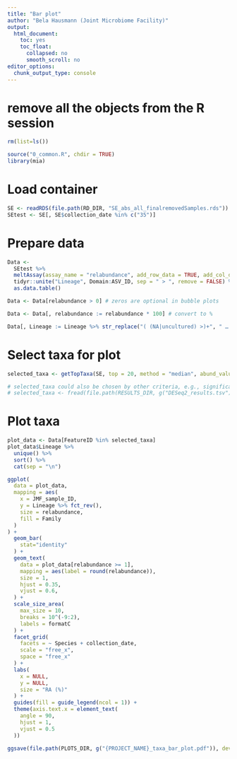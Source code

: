 ```yaml
---
title: "Bar plot"
author: "Bela Hausmann (Joint Microbiome Facility)"
output:
  html_document:
    toc: yes
    toc_float:
      collapsed: no
      smooth_scroll: no
editor_options: 
  chunk_output_type: console
---
```


# remove all the objects from the R session
```r
rm(list=ls())
```

```r
source("0_common.R", chdir = TRUE)
library(mia)
```


# Load container

```r
SE <- readRDS(file.path(RD_DIR, "SE_abs_all_finalremovedSamples.rds"))
SEtest <- SE[, SE$collection_date %in% c("35")]
```


# Prepare data

```r
Data <-
  SEtest %>%
  meltAssay(assay_name = "relabundance", add_row_data = TRUE, add_col_data = TRUE) %>%
  tidyr::unite("Lineage", Domain:ASV_ID, sep = " > ", remove = FALSE) %>%
  as.data.table()

Data <- Data[relabundance > 0] # zeros are optional in bubble plots
```

```r
Data <- Data[, relabundance := relabundance * 100] # convert to %
```

```r
Data[, Lineage := Lineage %>% str_replace("( (NA|uncultured) >)+", " … >")]
```



# Select taxa for plot

```r
selected_taxa <- getTopTaxa(SE, top = 20, method = "median", abund_values = "relabundance")
```

```r
# selected_taxa could also be chosen by other criteria, e.g., significantly differential abundant ASVs:
# selected_taxa <- fread(file.path(RESULTS_DIR, g("DESeq2_results.tsv")))[padj <= 0.05, Feature_ID]
```


# Plot taxa

```r
plot_data <- Data[FeatureID %in% selected_taxa]
plot_data$Lineage %>%
  unique() %>%
  sort() %>%
  cat(sep = "\n")
```

```r
ggplot(
  data = plot_data,
  mapping = aes(
    x = JMF_sample_ID,
    y = Lineage %>% fct_rev(),
    size = relabundance,
    fill = Family
  )
) +
  geom_bar(
    stat="identity"
  ) +
  geom_text(
    data = plot_data[relabundance >= 1],
    mapping = aes(label = round(relabundance)),
    size = 1,
    hjust = 0.35,
    vjust = 0.6,
  ) +
  scale_size_area(
    max_size = 10,
    breaks = 10^(-9:2),
    labels = formatC
  ) +
  facet_grid(
    facets = ~ Species + collection_date,
    scale = "free_x",
    space = "free_x"
  ) +
  labs(
    x = NULL,
    y = NULL,
    size = "RA (%)"
  ) +
  guides(fill = guide_legend(ncol = 1)) +
  theme(axis.text.x = element_text(
    angle = 90,
    hjust = 1,
    vjust = 0.5
  ))

ggsave(file.path(PLOTS_DIR, g("{PROJECT_NAME}_taxa_bar_plot.pdf")), device = cairo_pdf, width = 26, height = 8, limitsize = FALSE)
```
